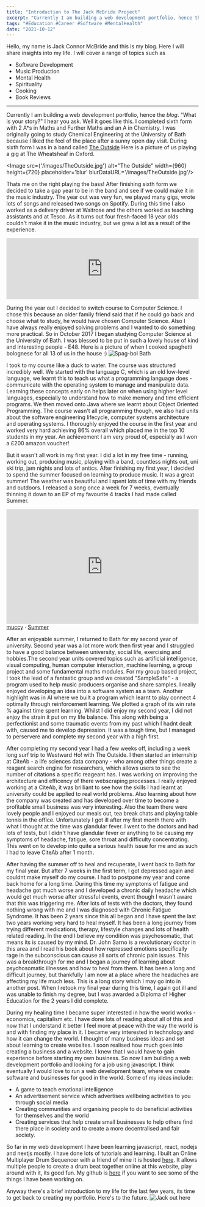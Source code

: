 ```yaml
---
title: "Introduction to The Jack McBride Project"
excerpt: "Currently I am building a web development portfolio, hence the blog. 'What is your story' I hear you ask. Well it goes like this... "
tags: "#Education #Career #Software #MentalHealth"
date: "2021-10-12"
---
```


Hello, my name is Jack Connor McBride and this is my blog. Here I will share insights into my life. I will cover 
a range of topics such as
- Software Development
- Music Production
- Mental Health
- Spirituality
- Cooking
- Book Reviews
---
Currently I am building a web development portfolio, hence the *blog*. "What is your story?" I hear you ask. Well
it goes like this. I completed sixth form with 2 A*s in Maths and Further Maths and an A in Chemistry. I was originally
going to study Chemical Engineering at the University of Bath because I liked the feel of the place after a sunny open day
visit. During sixth form I was in a band called [The Outside](https://www.facebook.com/theoutside4) Here is a picture of us playing a gig at The Wheatsheaf in Oxford.

<Image  src={'/images/TheOutside.jpg'}  alt="The Outside" width={960} height={720} placeholder='blur' blurDataURL='/images/TheOutside.jpg'/>

Thats me on the right playing the bass! After finishing sixth form we decided to take a gap year to be in the band and see if we could make it in the music industry.
The year out was very fun, we played many gigs, wrote lots of songs and released two songs on Spotify. During this time I also worked as a delivery driver at Waitrose and the others worked as teaching assistants
and at Tesco. As it turns out four fresh-faced 18 year olds couldn't make it in the music industry, but we grew a lot as a result of the experience.

<iframe src="https://open.spotify.com/embed/artist/45uDQB0t6fSdAKcS4NN0TQ?utm_source=generator" width="100%" height="160" frameBorder="0" allowfullscreen="" allow="autoplay; clipboard-write; encrypted-media; fullscreen; picture-in-picture"></iframe>

During the year out I decided to switch course to Computer Science. I chose this because an older family friend said that if he could 
go back and choose what to study, he would have chosen Computer Science. Also I have always really enjoyed solving problems and I 
wanted to do something more practical. So in October 2017 I began studying Computer Science at the University of
Bath. I was blessed to be put in such a lovely house of kind and interesting people - E48. Here is a picture of when I cooked spaghetti 
bolognese for all 13 of us in the house :)
<Image  src="/images/spagbolBath.jpg"  alt="Spag-bol Bath" width={1280} height={960} placeholder='blur' blurDataURL='/images/spagbolBath.jpg'/>

I took to my course like a duck to water. The course was structured incredibly well. We started with the language C, which is an
old low-level language, we learnt this to teach us what a programming language does - communicate with the operating system to manage and manipulate data.
Learning these concepts early on helps later on when using higher level languages, especially to understand how to make memory and time efficient programs.
We then moved onto Java where we learnt about Object Oriented Programming. The course wasn't all programming though, we also had units about the software 
engineering lifecycle, computer systems architecture and operating systems. I thoroughly enjoyed the course in the first year and worked very hard achieving 86%
overall which placed me in the top 10 students in my year. An achievement I am very proud of, especially as I won a £200 amazon voucher!

But it wasn't all work in my first year. I did a lot in my free time - running, working out, producing music, playing with a band, countless nights out, uni ski trip, jam nights and lots of antics. After finishing my first year, I decided to spend the summer focused on learning to produce music. It was a great summer! The weather was beautiful and I spent lots of time with my friends and outdoors. I released a song once a week for 7 weeks, eventually thinning it down to an EP of my favourite 4 tracks I had made called Summer.

<iframe width="100%" height="300" scrolling="no" frameborder="no" allow="autoplay" src="https://w.soundcloud.com/player/?url=https%3A//api.soundcloud.com/playlists/732284385&color=%23ff5500&auto_play=false&hide_related=false&show_comments=true&show_user=true&show_reposts=false&show_teaser=true&visual=true"></iframe><div style={{"fontSize":"10px","color":"#cccccc","lineBreak":"anywhere","wordBreak":"normal","overflow":"hidden","whiteSpace":"nowrap","textOverflow":"ellipsis","fontFamily":"Interstate,Lucida Grande,Lucida Sans Unicode,Lucida Sans,Garuda,Verdana,Tahoma,sans-serif","fontWeight":"100"}}><a href="https://soundcloud.com/muccy" title="muccy" target="_blank" style={{"color":"#cccccc","textDecoration":"none"}}>muccy</a> · <a href="https://soundcloud.com/muccy/sets/summer" title="Summer" target="_blank" style={{"color":"#cccccc","textDecoration":"none"}}>Summer</a></div>

After an enjoyable summer, I returned to Bath for my second year of university. Second year was a lot more work then first year and I struggled to have a 
good balance between university, social life, exercising and hobbies.The second year units covered topics such as artificial intelligence, visual computing, human computer interaction, machine learning, a group project and some fundamental maths modules. For my group based project, I took the lead of a fantastic group and we created "SampleSafe" - a program used to help music producers organise and share samples. I really enjoyed developing an idea into a software system as a team. Another highlight was in AI where we built a program which learnt to play connect 4 optimally through reinforcement learning. We plotted a graph of its win rate % against time spent learning. Whilst I did enjoy my second year, I did not enjoy the strain it put on my life balance. This along with being a perfectionist and some traumatic events from my past which I hadnt dealt with, caused me to develop depression. It was a tough time, but I managed to perservere and complete my second year with a high first. 

After completing my second year I had a few weeks off, including a week long surf trip to Westward Ho! with The Outside. I then started an internship at CiteAb - a life sciences data company - who among other things create a reagant search engine for researchers, which allows users to see the number of citations a specific reageant has. I was working on improving the architecture and efficency of there webscraping processes. I really enjoyed working at a CiteAb, it was brilliant to see how the skills I had learnt at university could be applied to real world problems. Also learning about how the company was created and has developed over time to become a profitable small business was very interesting. Also the team there were lovely people and I enjoyed our meals out, tea break chats and playing table tennis in the office. Unfortunately I got ill after my first month there with what I thought at the time was glandular fever. I went to the doctors and had lots of tests, but I didn't have glandular fever or anything to be causing my symptoms of headache, fatigue, sore throat and difficulty concentrating. This went on to develop into quite a serious health issue for me and as such I had to leave CiteAb after 1 month.

After having the summer off to heal and recuperate, I went back to Bath for my final year. But after 7 weeks in the first term, I got depressed again and couldnt make myself do my course. I had to postpone my year and come back home for a long time. During this time my symptoms of fatigue and headache got much worse and I developed a chronic daily headache which would get much worse after stressful events, event though I wasn't aware that this was triggering me. After lots of tests with the doctors, they found nothing wrong with me and I was diagnosed with Chronic Fatigue Syndrome. It has been 2 years since this all began and I have spent the last two years working very hard to heal myself. It has been a long journey from trying different medications, therapy, lifestyle changes and lots of health related reading. In the end I believe my condition was psychosomatic, that means its is caused by my mind. Dr. John Sarno is a revolutionary doctor in this area and I read his book about how repressed emotions specifically rage in the subconscious can cause all sorts of chronic pain issues. This was a breakthrough for me and I began a journey of learning about psychosomatic illnesses and how to heal from them. It has been a long and difficult journey, but thankfully I am now at a place where the headaches are affecting my life much less. This is a long story which I may go into in another post. When I retook my final year during this time, I again got ill and was unable to finish my degree, but I was awarded a Diploma of Higher Education for the 2 years I did complete.

During my healing time I became super interested in how the world works - economics, capitalism etc. I have done lots of reading about all of this and now that I understand it better I feel more at peace with the way the world is and with finding my place in it. I became very interested in technology and how it can change the world. I thought of many business ideas and set about learning to create websites. I soon realised how much goes into creating a business and a website. I knew that I would have to gain experience before starting my own business. So now I am building a web development portfolio and looking for a job using javascript. I think eventually I would love to run a web development team, where we create software and businesses for good in the world. Some of my ideas include: 
- A game to teach emotional intelligence 
- An advertisement service which advertises wellbeing activities to you through social media
- Creating communities and organising people to do beneficial activities for themselves and the world 
- Creating services that help create small businesses to help others find there place in society and to create a more decentralised and fair society. 

So far in my web development I have been learning javascript, react, nodejs and nextjs mostly. I have done lots of tutorials and learning. I built an Online Multiplayer Drum Sequencer with a friend of mine it is hosted [here](http://online-drum-sequencer.herokuapp.com/). It allows multiple people to create a drum beat together online at this website, play around with it, its good fun. My github is [here](https://github.com/JackMcBride98) if you want to see some of the things I have been working on. 

Anyway there's a brief introduction to my life for the last few years, its time to get back to creating my portfolio. Here's to the future.
<Image  src="/images/JackOutHere.jpg"  alt="Jack out here" width={3456} height={4608} placeholder='blur' blurDataURL='/images/JackOutHere.jpg'/>









